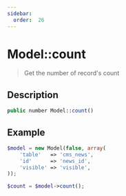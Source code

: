 ```yaml
---
sidebar:
  order:  26
---
```


# Model::count

> Get the number of record's count

## Description

```php
public number Model::count()
```

## Example

```php title="Controller"
$model = new Model(false, array(
    'table'   => 'cms_news',
    'id'      => 'news_id',
    'visible' => 'visible',
));

$count = $model->count();
```
